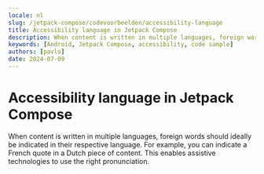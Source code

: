 ```yaml
---
locale: nl
slug: /jetpack-compose/codevoorbeelden/accessibility-language
title: Accessibility language in Jetpack Compose
description: When content is written in multiple languages, foreign words should ideally be indicated in their respective language.
keywords: [Android, Jetpack Compose, accessibility, code sample]
authors: [pavlo]
date: 2024-07-09
---
```


# Accessibility language in Jetpack Compose

When content is written in multiple languages, foreign words should ideally be indicated in their respective language. For example, you can indicate a French quote in a Dutch piece of content. This enables assistive technologies to use the right pronunciation.

<CodeSample id="accessibility-language" platform="compose" locale="nl"/>
